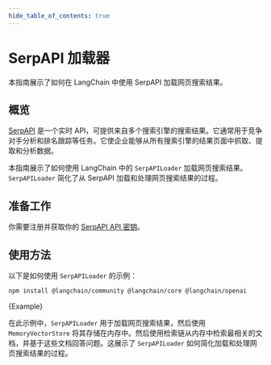 ```yaml
---
hide_table_of_contents: true
---
```


# SerpAPI 加载器

本指南展示了如何在 LangChain 中使用 SerpAPI 加载网页搜索结果。

## 概览

[SerpAPI](https://serpapi.com/) 是一个实时 API，可提供来自多个搜索引擎的搜索结果。它通常用于竞争对手分析和排名跟踪等任务。它使企业能够从所有搜索引擎的结果页面中抓取、提取和分析数据。

本指南展示了如何使用 LangChain 中的 `SerpAPILoader` 加载网页搜索结果。`SerpAPILoader` 简化了从 SerpAPI 加载和处理网页搜索结果的过程。

## 准备工作

你需要注册并获取你的 [SerpAPI API 密钥](https://serpapi.com/dashboard)。

## 使用方法

以下是如何使用 `SerpAPILoader` 的示例：



<IntegrationInstallTooltip></IntegrationInstallTooltip>

```bash npm2yarn
npm install @langchain/community @langchain/core @langchain/openai
```

<CodeBlock language="typescript">{Example}</CodeBlock>

在此示例中，`SerpAPILoader` 用于加载网页搜索结果，然后使用 `MemoryVectorStore` 将其存储在内存中。然后使用检索链从内存中检索最相关的文档，并基于这些文档回答问题。这展示了 `SerpAPILoader` 如何简化加载和处理网页搜索结果的过程。